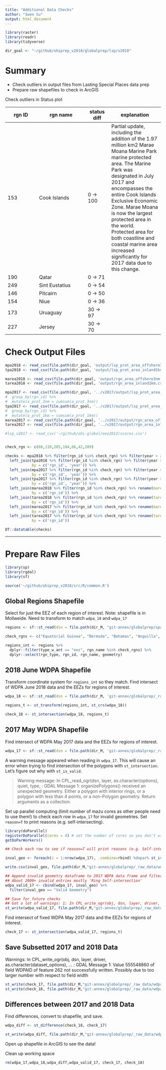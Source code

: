 ```yaml
---
title: "Additional Data Checks"
author: "Iwen Su"
output: html_document
---
```


```r
library(raster)
library(readr)
library(tidyverse)

dir_goal <- "~/github/ohiprep_v2018/globalprep/lsp/v2018"
```

# Summary

* Check outliers in output files from Lasting Special Places data prep
* Prepare raw shapefiles to check in ArcGIS

Check outliers in Status plot


rgn ID    |   rgn name  | status diff  | explanation
--------- | -------------- |------- | ---------------
  153      | Cook Islands     |  0 -> 100  | Partial update, including the addition of the 1.97 million km2 Marae Moana Marine Park marine protected area. The Marine Park was designated in July 2017 and encompasses the entire Cook Islands Exclusive Economic Zone. Marae Moana is now the largest protected area in the world. Protected area for both coastline and coastal marine area increased significantly for 2017 data due to this change. 
  190     | Qatar             |  0 -> 71   | 
  249     | Sint Eustatius    |  0 -> 54   | 
  146     | Pitcairn          |  0 -> 50   | 
  154     | Niue              |  0 -> 36   | 
  173     | Uruaguay          | 30 -> 97   |
  227     | Jersey            | 30 -> 70  |     
  
# Check Output Files
``` r

mpa2018 <- read_csv(file.path(dir_goal, 'output/lsp_prot_area_offshore3nm.csv'))
tpa2018 <- read_csv(file.path(dir_goal, 'output/lsp_prot_area_inland1km.csv'))

marea2018 <- read_csv(file.path(dir_goal, 'output/rgn_area_offshore3nm.csv'))
tarea2018 <- read_csv(file.path(dir_goal, 'output/rgn_area_inland1km.csv'))

mpa2017 <- read_csv(file.path(dir_goal, '../v2017/output/lsp_prot_area_offshore3nm.csv')) #%>%
#  group_by(rgn_id) %>%
#  mutate(a_prot_3nm = cumsum(a_prot_3nm)) 
tpa2017 <- read_csv(file.path(dir_goal, '../v2017/output/lsp_prot_area_inland1km.csv')) # %>%
#  group_by(rgn_id) %>%
#  mutate(a_prot_1km = cumsum(a_prot_1km)) 
marea2017 <- read_csv(file.path(dir_goal, '../v2017/output/rgn_area_offshore3nm.csv'))
tarea2017 <- read_csv(file.path(dir_goal, '../v2017/output/rgn_area_inland1km.csv'))

#lsp_v2017 <- read_csv('~/github/ohi-global/eez2013/scores.csv') 


check_rgn <- c(80,110,205,104,66,42,209)

checks <- mpa2018 %>% filter(rgn_id %in% check_rgn) %>% filter(year > 2000) %>% rename(prot_3nm_2018 = a_prot_3nm) %>%
  left_join(tpa2018 %>% filter(rgn_id %in% check_rgn) %>% filter(year > 2000) %>% rename(prot_1km_2018 = a_prot_1km),
            by = c('rgn_id', 'year')) %>%
  left_join(mpa2017 %>% filter(rgn_id %in% check_rgn) %>% filter(year > 2000) %>% rename(prot_3nm_2017 = a_prot_3nm),
            by = c('rgn_id', 'year')) %>%
  left_join(tpa2017 %>% filter(rgn_id %in% check_rgn) %>% filter(year > 2000) %>% rename(prot_1km_2017 = a_prot_1km),
            by = c('rgn_id', 'year')) %>%
  left_join(marea2018 %>% filter(rgn_id %in% check_rgn) %>% rename(marea18 = area),
            by = c('rgn_id')) %>%
  left_join(tarea2018 %>% filter(rgn_id %in% check_rgn) %>% rename(tarea18 = area),
            by = c('rgn_id')) %>%
  left_join(marea2017 %>% filter(rgn_id %in% check_rgn) %>% rename(marea17 = area),
            by = c('rgn_id')) %>%
  left_join(tarea2017 %>% filter(rgn_id %in% check_rgn) %>% rename(tarea17 = area),
            by = c('rgn_id'))

DT::datatable(checks)
```

***

# Prepare Raw Files

```r
library(sp)
library(rgdal)
library(sf)

source('~/github/ohiprep_v2018/src/R/common.R')
```

## Global Regions Shapefile

Select for just the EEZ of each region of interest. Note: shapefile is in Mollweide. Need to transform to match `wdpa_18` and `wdpa_17`

```r
regions <- sf::st_read(dsn = file.path(dir_M, "git-annex/globalprep/spatial/v2017"), layer = "regions_2017_update")

check_rgns <- c("Equatorial Guinea", "Bermuda", "Bahamas", "Anguilla", "Pitcairn", "Cook Islands", "Niue", "Uruguay", "Qatar", "Gabon", "Myanmar", "China", "Jersey", "Bonaire", "Saba", "Sint Eustatius", "Aruba", "Madagascar", "Senegal", "Greece")

regions_int <- regions %>% 
  dplyr::filter(type_w_ant == "eez", rgn_name %in% check_rgns) %>% 
  dplyr::select(rgn_type, rgn_id, rgn_name, geometry)

```

## 2018 June WDPA Shapefile

Transform coordinate system for `regions_int` so they match. Find intersect of WDPA June 2018 data and the EEZs for regions of interest.

```r
wdpa_18 <- sf::st_read(dsn = file.path(dir_M, 'git-annex/globalprep/_raw_data/wdpa_mpa/d2018/WDPA_June2018-shapefile'), layer = 'WDPA_June2018-shapefile-polygons')

regions_t <- st_transform(regions_int, st_crs(wdpa_18))

check_18 <- st_intersection(wdpa_18, regions_t)
```

## 2017 May WDPA Shapefile

Find intersect of WDPA May 2017 data and the EEZs for regions of interest. 

```r
wdpa_17 <- sf::st_read(dsn = file.path(dir_M, 'git-annex/globalprep/_raw_data/wdpa_mpa/d2017/WDPA_May2017-shapefile'), layer = 'WDPA_May2017-shapefile-polygons')
```

A warning message appeared when reading in `wdpa_17`. This will cause an error when trying to find intersection of the polygons with `st_intersection`. Let's figure out why with `st_is_valid`.

> Warning message: In CPL_read_ogr(dsn, layer, as.character(options), quiet, type, : GDAL Message 1: organizePolygons() received an unexpected geometry. Either a polygon with interior rings, or a polygon with less than 4 points, or a non-Polygon geometry. Return arguments as a collection.

Set up parallel computing (limit number of mazu cores as other people need to use them!) to check each row in `wdpa_17` for invalid geometries. Set `reason=T` to print reasons (e.g. self-intersecting).
```r
library(doParallel)
registerDoParallel(cores = 4) # set the number of cores so you don't use up all of mazu's cores
getDoParWorkers()

## Check each row to see if reason=T will print reasons (e.g. Self-intersecting) for invalid geometries.

inval_geo <- foreach(i = 1:nrow(wdpa_17), .combine=rbind) %dopar% st_is_valid(wdpa_17[i,],reason=T)

write.csv(inval_geo, file.path(dir_M,"git-annex/globalprep/_raw_data/wdpa_mpa/d2017/WDPA_May2017-shapefile/check_invalid_geometry.csv"), row.names = F) # save to review later

## Append invalid geometry dataframe to 2017 WDPA data frame and filter for only valid geometries
## About 2000+ invalid entries mostly 'Ring Self-intersection'
wdpa_valid_17 <- cbind(wdpa_17, inval_geo) %>% 
  filter(inval_geo == "Valid Geometry")

## Save for future checks
## Got a lot of warnings: 1: In CPL_write_ogr(obj, dsn, layer, driver, as.character(dataset_options),  ... : GDAL Message 1: Value 555543796 of field WDPAID of feature 8 not successfully written. Possibly due to too larger number with respect to field width
st_write(wdpa_valid_17, file.path(dir_M,"git-annex/globalprep/_raw_data/wdpa_mpa/d2017/WDPA_May2017-shapefile/WDPA_May2017-shapefile-polygons-corrected.shp")) 

```

Find intersect of fixed WDPA May 2017 data and the EEZs for regions of interest.
```r
check_17 <- st_intersection(wdpa_valid_17, regions_t)
```

## Save Subsetted 2017 and 2018 Data

Warnings: In CPL_write_ogr(obj, dsn, layer, driver, as.character(dataset_options),  ... : GDAL Message 1: Value 555548860 of field WDPAID of feature 262 not successfully written. Possibly due to too larger number with respect to field width

```r
st_write(check_17, file.path(dir_M,"git-annex/globalprep/_raw_data/wdpa_mpa/d2018/check/WDPA_May2017-shapefile-polygons-check.shp"), driver = "ESRI Shapefile", delete_layer = TRUE)
st_write(check_18, file.path(dir_M,"git-annex/globalprep/_raw_data/wdpa_mpa/d2018/check/WDPA_June2018-shapefile-polygons-check.shp"), driver = "ESRI Shapefile", delete_layer = TRUE)
```


## Differences between 2017 and 2018 Data

Find differences, convert to shapefile, and save.
```r
wdpa_diff <- st_difference(check_18, check_17)

st_write(wdpa_diff, file.path(dir_M,"git-annex/globalprep/_raw_data/wdpa_mpa/d2018/check/WDPA_2017_2018-shapefile-polygons-diff.shp"), driver = "ESRI Shapefile", delete_layer = TRUE)
```

Open up shapefile in ArcGIS to see the data!

Clean up working space
```r
rm(wdpa_17,wdpa_18,wdpa_diff,wdpa_valid_17, check_17, check_18)
```


